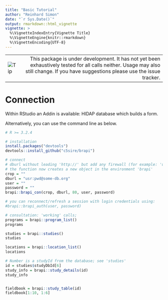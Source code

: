 ```yaml
---
title: "Basic Tutorial"
author: "Reinhard Simon"
date: "`r Sys.Date()`"
output: rmarkdown::html_vignette
vignette: >
  %\VignetteIndexEntry{Vignette Title}
  %\VignetteEngine{knitr::rmarkdown}
  %\VignetteEncoding{UTF-8}
---
```


------------------- -------------------------------------------
![Tip](warning.png)  This package is under development. It has not yet been exhaustively tested for all calls neither. Usage may also still change. If you have suggestions please use the issue tracker.
------------------- -------------------------------------------

# Connection

Within RStudio an Addin is available: HIDAP database which builds a form.

Alternatively, you can use the command line as below.

```r


# R >= 3.2.4

# installation
install.packages("devtools")
devtools::install_github("c5sire/brapi")

# connect
# dburl without leading 'http://' but add any firewall (for example: 'usr:pwd@some-db.org')
# the function now creates a new object in the environment 'brapi'
crop = ""
dburl = "usr:pwd@some-db.org"
user = ""
password = ""
brapi::brapi_con(crop, dburl, 80, user, password) 

# you can reconnect/refresh a session with login credentials using:
#brapi::brapi_auth(user, password)

# consultation: 'working' calls;
programs = brapi::program_list()
programs

studies = brapi::studies()
studies

locations = brapi::location_list()
locations

# Number is a studyId from the database; see 'studies'
id = studies$studyDbId[6] 
study_info = brapi::study_details(id)
study_info


fieldbook = brapi::study_table(id)
fieldbook[1:10, 1:6]


```




